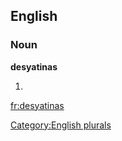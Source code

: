 ==English==

===Noun===
'''desyatinas'''

# {{plural of|[[desyatina]]}}

[[Category:English plurals]]

[[fr:desyatinas]]